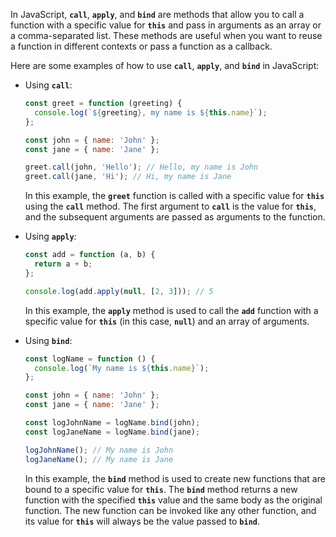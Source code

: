 In JavaScript, **`call`**, **`apply`**, and **`bind`** are methods that allow you to call a function with a specific value for **`this`** and pass in arguments as an array or a comma-separated list. These methods are useful when you want to reuse a function in different contexts or pass a function as a callback.

Here are some examples of how to use **`call`**, **`apply`**, and **`bind`** in JavaScript:

- Using **`call`**:

  ```jsx
  const greet = function (greeting) {
    console.log(`${greeting}, my name is ${this.name}`);
  };

  const john = { name: 'John' };
  const jane = { name: 'Jane' };

  greet.call(john, 'Hello'); // Hello, my name is John
  greet.call(jane, 'Hi'); // Hi, my name is Jane
  ```

  In this example, the **`greet`** function is called with a specific value for **`this`** using the **`call`** method. The first argument to **`call`** is the value for **`this`**, and the subsequent arguments are passed as arguments to the function.

- Using **`apply`**:

  ```jsx
  const add = function (a, b) {
    return a + b;
  };

  console.log(add.apply(null, [2, 3])); // 5
  ```

  In this example, the **`apply`** method is used to call the **`add`** function with a specific value for **`this`** (in this case, **`null`**) and an array of arguments.

- Using **`bind`**:

  ```jsx
  const logName = function () {
    console.log(`My name is ${this.name}`);
  };

  const john = { name: 'John' };
  const jane = { name: 'Jane' };

  const logJohnName = logName.bind(john);
  const logJaneName = logName.bind(jane);

  logJohnName(); // My name is John
  logJaneName(); // My name is Jane
  ```

  In this example, the **`bind`** method is used to create new functions that are bound to a specific value for **`this`**. The **`bind`** method returns a new function with the specified **`this`** value and the same body as the original function. The new function can be invoked like any other function, and its value for **`this`** will always be the value passed to **`bind`**.
